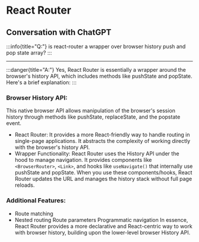# React Router

## Conversation with ChatGPT

:::info{title="Q:"}
is react-router a wrapper over browser history push and pop state array?
:::

---

:::danger{title="A:"}
Yes, React Router is essentially a wrapper around the browser's history API, which includes methods like pushState and popState. Here's a brief explanation:
:::

### Browser History API:

This native browser API allows manipulation of the browser's session history through methods like pushState, replaceState, and the popstate event.

- React Router: It provides a more React-friendly way to handle routing in single-page applications. It abstracts the complexity of working directly with the browser's history API.
- Wrapper Functionality:
  React Router uses the History API under the hood to manage navigation.
  It provides components like `<BrowserRouter>`, `<Link>`, and hooks like `useNavigate()` that internally use pushState and popState.
  When you use these components/hooks, React Router updates the URL and manages the history stack without full page reloads.

### Additional Features:

- Route matching
- Nested routing
  Route parameters
  Programmatic navigation
  In essence, React Router provides a more declarative and React-centric way to work with browser history, building upon the lower-level browser History API.
